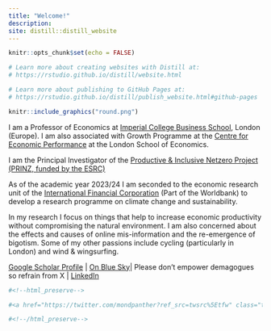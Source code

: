 ```yaml
---
title: "Welcome!"
description: 
site: distill::distill_website
---
```


```r
knitr::opts_chunk$set(echo = FALSE)

# Learn more about creating websites with Distill at:
# https://rstudio.github.io/distill/website.html

# Learn more about publishing to GitHub Pages at:
# https://rstudio.github.io/distill/publish_website.html#github-pages

```

:::float-image 

```r
knitr::include_graphics("round.png")
```



I am a Professor of Economics at [Imperial College Business School](https://www.imperial.ac.uk/people/r.martin), London (Europe). I am also associated with Growth Programme at the [Centre for Economic Performance](http://cep.lse.ac.uk/_new/staff/person.asp?id=739) at the London School of Economics.

I am the Principal Investigator of the [Productive & Inclusive Netzero Project (PRINZ, funded by the ESRC)](https://www.prinzproject.io/)

As of the academic year 2023/24 I am seconded to the economic research unit of the [International Financial Corporation](https://www.ifc.org/en/about) (Part of the Worldbank) to develop a research programme on climate change and sustainability.

In my research I focus on things that help to increase economic productivity without compromising the natural environment. I am also concerned about the effects and causes of online mis-information and the re-emergence of bigotism. Some of my other passions include cycling (particularly in London) and wind & wingsurfing.
 
:::

[Google Scholar Profile](https://scholar.google.com/citations?user=ssPVmxMAAAAJ&hl=en)  |  [On Blue Sky](https://bsky.app/profile/mondpanther.bsky.social)| Please don't empower demagogues so refrain from X | [LinkedIn](https://www.linkedin.com/in/ralf-martin-72269b1/) 

```r
#<!--html_preserve-->

#<a href="https://twitter.com/mondpanther?ref_src=twsrc%5Etfw" class="twitter-follow-button" data-show-count="false">Follow @mondpanther</a><script async #src="https://platform.twitter.com/widgets.js" charset="utf-8"></script>

#<!--/html_preserve-->

```
